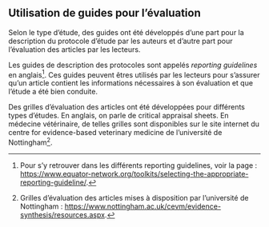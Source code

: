 ## Utilisation de guides pour l’évaluation

Selon le type d’étude, des guides ont été développés d’une part pour la description du protocole d’étude par les auteurs et d’autre part pour l’évaluation des articles par les lecteurs.

Les guides de description des protocoles sont appelés *reporting guidelines* en anglais[^1]. Ces guides peuvent êtres utilisés par les lecteurs pour s’assurer qu’un article contient les informations nécessaires à son évaluation et que l’étude a été bien conduite.

Des grilles d’évaluation des articles ont été développées pour différents types d’études. En anglais, on parle de critical appraisal sheets. En médecine vétérinaire, de telles grilles sont disponibles sur le site internet du centre for evidence-based veterinary medicine de l’université de Nottingham[^2]. 

[^1]: Pour s’y retrouver dans les différents reporting guidelines, voir la page  : [https://www.equator-network.org/toolkits/selecting-the-appropriate-reporting-guideline/](https://www.equator-network.org/toolkits/selecting-the-appropriate-reporting-guideline/).
[^2]: Grilles d’évaluation des articles mises à disposition par l’université de Nottingham : [https://www.nottingham.ac.uk/cevm/evidence-synthesis/resources.aspx](https://www.nottingham.ac.uk/cevm/evidence-synthesis/resources.aspx).
